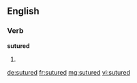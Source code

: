 ==English==

===Verb===
'''sutured'''

# {{en-past of|suture}}

[[de:sutured]]
[[fr:sutured]]
[[mg:sutured]]
[[vi:sutured]]